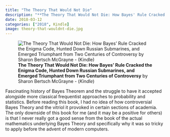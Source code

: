 ```yaml
---
title: "The Theory That Would Not Die"
description: "**The Theory That Would Not Die: How Bayes' Rule Cracked the Enigma Code, Hunted Down Russian Submarines, and Emerged Triumphant from Two Centuries of Controversy** by Sharon Bertsch McGrayne‎ - (*Kindle*)"
date: 2018-03-12
categories: ["2018", Kindle]
image: theory-that-wouldnt-die.jpg
---
```

![**The Theory That Would Not Die: How Bayes' Rule Cracked the Enigma Code, Hunted Down Russian Submarines, and Emerged Triumphant from Two Centuries of Controversy** by Sharon Bertsch McGrayne‎ - (*Kindle*)](theory-that-wouldnt-die.jpg){fig-align="left"}

Fascinating history of Bayes Theorem and the struggle to have it accepted alongside more classical frequentist approaches to probability and statistics. Before reading this book, I had no idea of how controversial Bayes Theory and the vitriol it provoked in certain sections of academia. The only downside of this book for me (and it may be a positive for others) is that I never really got a good sense from the book of the actual mathematics underlying Bayes Theory and specifically why it was so tricky to apply before the advent of modern computers.